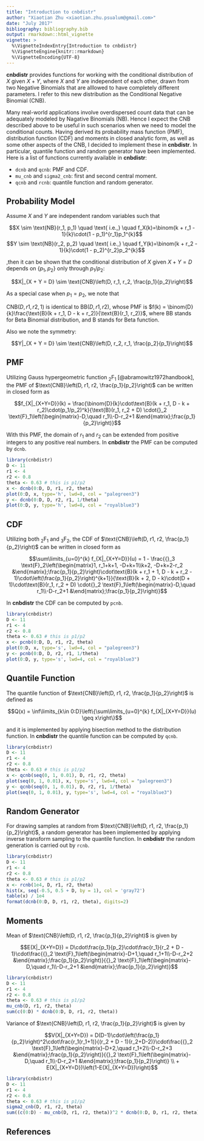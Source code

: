 ```yaml
---
title: "Introduction to cnbdistr"
author: "Xiaotian Zhu <xiaotian.zhu.psualum@gmail.com>"
date: "July 2017"
bibliography: bibliography.bib
output: rmarkdown::html_vignette
vignette: >
  %\VignetteIndexEntry{Introduction to cnbdistr}
  %\VignetteEngine{knitr::rmarkdown}
  %\VignetteEncoding{UTF-8}
---
```


**cnbdistr** provides functions for working with the conditional distribution of $X$ given $X + Y$, where $X$ and $Y$ are independent of each other, drawn from two Negative Binomials that are alllowed to have completely different parameters. I refer to this new distribution as the Conditional Negative Binomial ($\text{CNB}$).

Many real-world applications involve overdispersed count data that can be adequately modeled by Nagative Binomials ($\text{NB}$). Hence I expect the $\text{CNB}$ described above to be useful in such scenarios when we need to model the conditional counts. Having derived its probability mass function (PMF), distribution function (CDF) and moments in closed analytic form, as well as some other aspects of the $\text{CNB}$, I decided to implement these in **cnbdistr**. In particular, quantile function and random generator have been implemented. Here is a list of functions currently available in **cnbdistr**:

- `dcnb` and `qcnb`: PMF and CDF.
- `mu_cnb` and `sigma2_cnb`: first and second central moment.
- `qcnb` and `rcnb`: quantile function and random generator.

## Probability Model

Assume $X$ and $Y$ are independent random variables such that

$$X \sim \text{NB}(r_1, p_1) \quad \text{ i.e.,} \quad f_X(k)=\binom{k + r_1 - 1}{k}\cdot(1 - p_1)^{r_1}p_1^{k}$$
$$Y \sim \text{NB}(r_2, p_2) \quad \text{ i.e.,} \quad f_Y(k)=\binom{k + r_2 - 1}{k}\cdot(1 - p_2)^{r_2}p_2^{k}$$

,then it can be shown that the conditional distribution of $X$ given $X + Y = D$ depends on $\{p_1, p_2\}$ only through $p_1/p_2$:

$$X|_{X + Y = D} \sim \text{CNB}\left(D, r_1, r_2, \frac{p_1}{p_2}\right)$$

As a special case when $p_1 = p_2$, we note that

$\text{CNB}\left(D, r1, r2, 1\right)$ is identical to $\text{BB}(D, r1, r2)$, whose PMF is $f(k) = \binom{D}{k}\frac{\text{B}(k + r_1, D - k + r_2)}{\text{B}(r_1, r_2)}$, where $\text{BB}$ stands for Beta Binomial distribution, and $\text{B}$ stands for Beta function.

Also we note the symmetry:

$$Y|_{X + Y = D} \sim \text{CNB}\left(D, r_2, r_1, \frac{p_2}{p_1}\right)$$

## PMF

Utilizing Gauss hypergeometric function ${}_2 \text{F}_1$ [@abramowitz1972handbook], the PMF of $\text{CNB}\left(D, r1, r2, \frac{p_1}{p_2}\right)$ can be written in closed form as

$$f_{X|_{X+Y=D}}(k) = \frac{\binom{D}{k}\cdot\text{B}(k + r_1, D - k + r_2)\cdot(p_1/p_2)^k}{\text{B}(r_1, r_2 + D)
\cdot{}_2 \text{F}_1\left(\begin{matrix}-D,\quad r_1\\-D-r_2+1
&\end{matrix};\frac{p_1}{p_2}\right)}$$

With this PMF, the domain of $r_1$ and $r_2$ can be extended from positive integers to any positive real numbers. In **cnbdistr** the PMF can be computed by `dcnb`.

```r
library(cnbdistr)
D <- 11
r1 <- 4
r2 <- 0.8
theta <- 0.63 # this is p1/p2
x <- dcnb(0:D, D, r1, r2, theta)
plot(0:D, x, type='h', lwd=8, col = "palegreen3")
y <- dcnb(0:D, D, r2, r1, 1/theta)
plot(0:D, y, type='h', lwd=8, col = "royalblue3")
```

## CDF

Utilizing both ${}_2 \text{F}_1$ and ${}_3 \text{F}_2$, the CDF of $\text{CNB}\left(D, r1, r2, \frac{p_1}{p_2}\right)$ can be written in closed form as

$$\sum\limits_{u=0}^{k} f_{X|_{X+Y=D}}(u) = 1 - \frac{{}_3 \text{F}_2\left(\begin{matrix}1, r_1+k+1, -D+k+1\\k+2, -D+k+2-r_2
&\end{matrix};\frac{p_1}{p_2}\right)\cdot\text{B}(k + r_1 + 1, D - k + r_2 - 1)\cdot\left(\frac{p_1}{p_2}\right)^{k+1}}{\text{B}(k + 2, D - k)\cdot(D + 1)\cdot\text{B}(r_1, r_2 + D)
\cdot{}_2 \text{F}_1\left(\begin{matrix}-D,\quad r_1\\-D-r_2+1
&\end{matrix};\frac{p_1}{p_2}\right)}$$

In **cnbdistr** the CDF can be computed by `pcnb`.

```r
library(cnbdistr)
D <- 11
r1 <- 4
r2 <- 0.8
theta <- 0.63 # this is p1/p2
x <- pcnb(0:D, D, r1, r2, theta)
plot(0:D, x, type='s', lwd=4, col = "palegreen3")
y <- pcnb(0:D, D, r2, r1, 1/theta)
plot(0:D, y, type='s', lwd=4, col = "royalblue3")
```

## Quantile Function

The quantile function of $\text{CNB}\left(D, r1, r2, \frac{p_1}{p_2}\right)$ is defined as

$$Q(x) = \inf\limits_{k\in 0:D}\left\{\sum\limits_{u=0}^{k} f_{X|_{X+Y=D}}(u) \geq x\right\}$$

and it is implemented by applying bisection method to the distribution function. In **cnbdistr** the quantile function can be computed by `qcnb`.

```r
library(cnbdistr)
D <- 11
r1 <- 4
r2 <- 0.8
theta <- 0.63 # this is p1/p2
x <- qcnb(seq(0, 1, 0.01), D, r1, r2, theta)
plot(seq(0, 1, 0.01), x, type='s', lwd=4, col = "palegreen3")
y <- qcnb(seq(0, 1, 0.01), D, r2, r1, 1/theta)
plot(seq(0, 1, 0.01), y, type='s', lwd=4, col = "royalblue3")
```

## Random Generator

For drawing samples at random from $\text{CNB}\left(D, r1, r2, \frac{p_1}{p_2}\right)$, a random generator has been implemented by applying inverse transform sampling to the quantile function. In **cnbdistr** the random generation is carried out by `rcnb`.

```r
library(cnbdistr)
D <- 11
r1 <- 4
r2 <- 0.8
theta <- 0.63 # this is p1/p2
x <- rcnb(1e4, D, r1, r2, theta)
hist(x, seq(-0.5, 0.5 + D, by = 1), col = 'gray72')
table(x) / 1e4
format(dcnb(0:D, D, r1, r2, theta), digits=2)
```

## Moments

Mean of $\text{CNB}\left(D, r1, r2, \frac{p_1}{p_2}\right)$ is given by

$$E(X|_{X+Y=D}) = D\cdot\frac{p_1}{p_2}\cdot\frac{r_1}{r_2 + D - 1}\cdot\frac{{}_2 \text{F}_1\left(\begin{matrix}-D+1,\quad r_1+1\\-D-r_2+2
&\end{matrix};\frac{p_1}{p_2}\right)}{{}_2 \text{F}_1\left(\begin{matrix}-D,\quad r_1\\-D-r_2+1
&\end{matrix};\frac{p_1}{p_2}\right)}$$

```r
library(cnbdistr)
D <- 11
r1 <- 4
r2 <- 0.8
theta <- 0.63 # this is p1/p2
mu_cnb(D, r1, r2, theta)
sum(c(0:D) * dcnb(0:D, D, r1, r2, theta))
```

Variance of $\text{CNB}\left(D, r1, r2, \frac{p_1}{p_2}\right)$ is given by

$$V(X|_{X+Y=D}) = D(D-1)\cdot\left(\frac{p_1}{p_2}\right)^2\cdot\frac{r_1(r_1+1)}{(r_2 + D - 1)(r_2+D-2)}\cdot\frac{{}_2 \text{F}_1\left(\begin{matrix}-D+2,\quad r_1+2\\-D-r_2+3
&\end{matrix};\frac{p_1}{p_2}\right)}{{}_2 \text{F}_1\left(\begin{matrix}-D,\quad r_1\\-D-r_2+1
&\end{matrix};\frac{p_1}{p_2}\right)} \\ + E(X|_{X+Y=D})\left(1-E(X|_{X+Y=D})\right)$$

```r
library(cnbdistr)
D <- 11
r1 <- 4
r2 <- 0.8
theta <- 0.63 # this is p1/p2
sigma2_cnb(D, r1, r2, theta)
sum((c(0:D) - mu_cnb(D, r1, r2, theta))^2 * dcnb(0:D, D, r1, r2, theta))
```


<!-- You can write math expressions, e.g. $Y = X\beta + \epsilon$, footnotes^[A footnote here.], and tables, e.g. using `knitr::kable()`. -->

<!-- ```{r, echo=FALSE, results='asis'} -->
<!-- knitr::kable(head(mtcars, 10)) -->
<!-- ``` -->

<!-- Also a quote using `>`: -->

<!-- > "He who gives up [code] safety for [code] speed deserves neither." -->
<!-- ([via](https://twitter.com/hadleywickham/status/504368538874703872)) -->

## References

